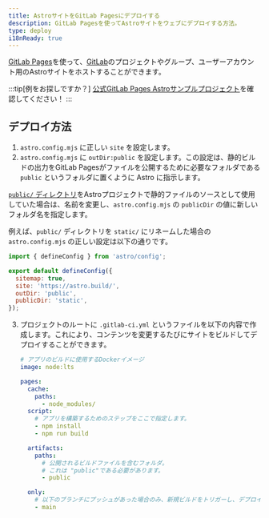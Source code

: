 ```yaml
---
title: AstroサイトをGitLab Pagesにデプロイする
description: GitLab Pagesを使ってAstroサイトをウェブにデプロイする方法。
type: deploy
i18nReady: true
---
```


[GitLab Pages](https://pages.gitlab.io/)を使って、[GitLab](https://about.gitlab.com/)のプロジェクトやグループ、ユーザーアカウント用のAstroサイトをホストすることができます。

:::tip[例をお探しですか？]
[公式GitLab Pages Astroサンプルプロジェクト](https://gitlab.com/pages/astro)を確認してください！
:::

## デプロイ方法

1. `astro.config.mjs` に正しい `site` を設定します。
2. `astro.config.mjs` に `outDir:public` を設定します。この設定は、静的ビルドの出力をGitLab Pagesがファイルを公開するために必要なフォルダである `public` というフォルダに置くように Astro に指示します。

  [`public/` ディレクトリ](/ja/core-concepts/project-structure/#public)をAstroプロジェクトで静的ファイルのソースとして使用していた場合は、名前を変更し、`astro.config.mjs` の `publicDir` の値に新しいフォルダ名を指定します。

  例えば、`public/` ディレクトリを `static/` にリネームした場合の `astro.config.mjs` の正しい設定は以下の通りです。

   ```js
   import { defineConfig } from 'astro/config';

   export default defineConfig({
     sitemap: true,
     site: 'https://astro.build/',
     outDir: 'public',
     publicDir: 'static',
   });
   ```

3. プロジェクトのルートに `.gitlab-ci.yml` というファイルを以下の内容で作成します。これにより、コンテンツを変更するたびにサイトをビルドしてデプロイすることができます。

   ```yaml
   # アプリのビルドに使用するDockerイメージ
   image: node:lts

   pages:
     cache:
       paths:
         - node_modules/
     script:
       # アプリを構築するためのステップをここで指定します。
       - npm install
       - npm run build

     artifacts:
       paths:
         # 公開されるビルドファイルを含むフォルダ。
         # これは "public"である必要があります。
         - public

     only:
       # 以下のブランチにプッシュがあった場合のみ、新規ビルドをトリガーし、デプロイします。
       - main
   ```
